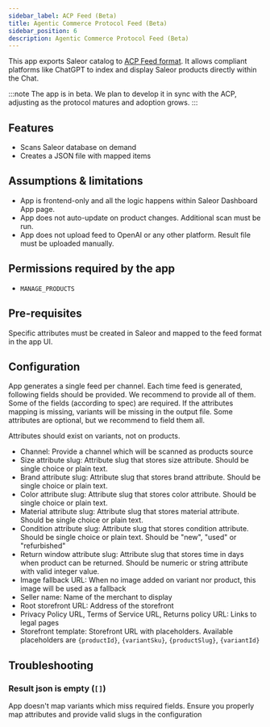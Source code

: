 ```yaml
---
sidebar_label: ACP Feed (Beta)
title: Agentic Commerce Protocol Feed (Beta)
sidebar_position: 6
description: Agentic Commerce Protocol Feed (Beta)
---
```



<AppMetadata
minSaleorVersion="3.21"
/>

This app exports Saleor catalog to [ACP Feed format](https://developers.openai.com/commerce/specs/feed). It allows
compliant platforms like ChatGPT to index and display Saleor products directly within the Chat.

:::note
The app is in beta. We plan to develop it in sync with the ACP, adjusting as the protocol matures and adoption grows.
:::

## Features

- Scans Saleor database on demand
- Creates a JSON file with mapped items

## Assumptions & limitations

- App is frontend-only and all the logic happens within Saleor Dashboard App page.
- App does not auto-update on product changes. Additional scan must be run.
- App does not upload feed to OpenAI or any other platform. Result file must be uploaded manually.

## Permissions required by the app

- `MANAGE_PRODUCTS`

## Pre-requisites

Specific attributes must be created in Saleor and mapped to the feed format in the app UI.

## Configuration

App generates a single feed per channel. Each time feed is generated, following fields should be provided. We recommend
to provide all of them.
Some of the fields (according to spec) are required. If the attributes mapping is missing, variants will be missing in
the output file. Some attributes are optional,
but we recommend to field them all.

Attributes should exist on variants, not on products.

- Channel: Provide a channel which will be scanned as products source
- Size attribute slug: Attribute slug that stores size attribute. Should be single choice or plain text.
- Brand attribute slug: Attribute slug that stores brand attribute. Should be single choice or plain text.
- Color attribute slug: Attribute slug that stores color attribute. Should be single choice or plain text.
- Material attribute slug: Attribute slug that stores material attribute. Should be single choice or plain text.
- Condition attribute slug: Attribute slug that stores condition attribute. Should be single choice or plain text.
  Should be "new", "used" or "refurbished"
- Return window attribute slug: Attribute slug that stores time in days when product can be returned. Should be numeric
  or string attribute with valid integer value.
- Image fallback URL: When no image added on variant nor product, this image will be used as a fallback
- Seller name: Name of the merchant to display
- Root storefront URL: Address of the storefront
- Privacy Policy URL, Terms of Service URL, Returns policy URL: Links to legal pages
- Storefront template: Storefront URL with placeholders. Available placeholders are `{productId}`, `{variantSku}`,
  `{productSlug}`, `{variantId}`

## Troubleshooting

### Result json is empty (`[]`)

App doesn't map variants which miss required fields. Ensure you properly map attributes and provide valid slugs in the
configuration
